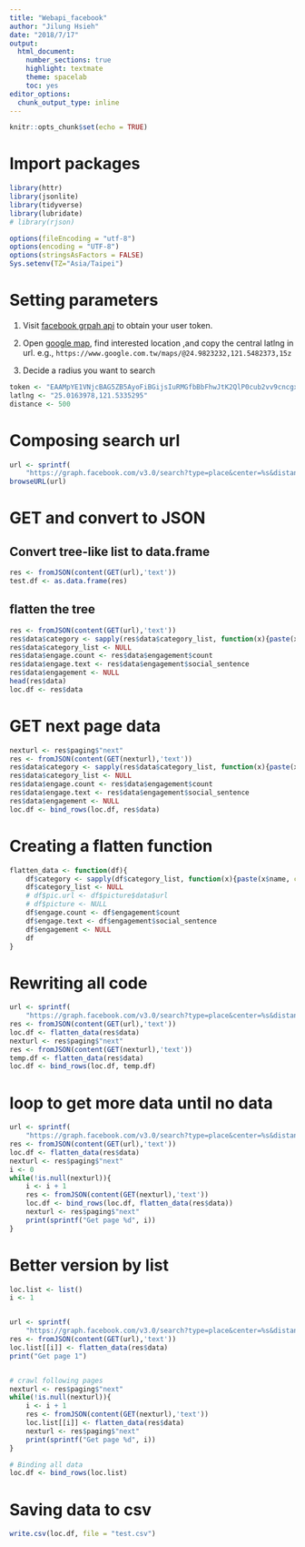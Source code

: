 ```yaml
---
title: "Webapi_facebook"
author: "Jilung Hsieh"
date: "2018/7/17"
output: 
  html_document: 
    number_sections: true
    highlight: textmate
    theme: spacelab
    toc: yes
editor_options: 
  chunk_output_type: inline
---
```


```r
knitr::opts_chunk$set(echo = TRUE)
```

# Import packages
```r
library(httr)
library(jsonlite)
library(tidyverse)
library(lubridate)
# library(rjson)

options(fileEncoding = "utf-8")
options(encoding = "UTF-8")
options(stringsAsFactors = FALSE)
Sys.setenv(TZ="Asia/Taipei")

```



# Setting parameters

1. Visit [facebook grpah api](https://developers.facebook.com/tools/explorer/) to obtain your user token.

2. Open [google map](https://www.google.com.tw/maps), find interested location ,and copy the central latlng in url. e.g., `https://www.google.com.tw/maps/@24.9823232,121.5482373,15z`

3. Decide a radius you want to search

```r
token <- "EAAMpYE1VNjcBAG5ZB5AyoFiBGijsIuRMGfbBbFhwJtK2QlP0cub2vv9cncgxy3w6fTdzLE2ZCd0TTOmKeUcrmPmPcUEN05KQ69ah3WmXT14hK6b6m5ZAQpYdplb7uYAVBnjZBhkaZBVPfbF5yg41BFbnwvX7Ys1ZCZB3pIZBH31IrZB5m5eOTwPT3Pawyj9HmS9YMVtbY22NT7AUQUBVYO5z0"
latlng <- "25.0163978,121.5335295"
distance <- 500
```


# Composing search url

```r
url <- sprintf(
    "https://graph.facebook.com/v3.0/search?type=place&center=%s&distance=%s&fields=name,checkins,category_list,rating_count,engagement,fan_count&access_token=%s", latlng, distance, token)
browseURL(url)
```


# GET and convert to JSON

## Convert tree-like list to data.frame
```r
res <- fromJSON(content(GET(url),'text'))
test.df <- as.data.frame(res)
```


## flatten the tree

```r
res <- fromJSON(content(GET(url),'text'))
res$data$category <- sapply(res$data$category_list, function(x){paste(x$name, collapse = ",")})
res$data$category_list <- NULL
res$data$engage.count <- res$data$engagement$count
res$data$engage.text <- res$data$engagement$social_sentence
res$data$engagement <- NULL
head(res$data)
loc.df <- res$data
```



# GET next page data

```r
nexturl <- res$paging$"next"
res <- fromJSON(content(GET(nexturl),'text'))
res$data$category <- sapply(res$data$category_list, function(x){paste(x$name, collapse = ",")})
res$data$category_list <- NULL
res$data$engage.count <- res$data$engagement$count
res$data$engage.text <- res$data$engagement$social_sentence
res$data$engagement <- NULL
loc.df <- bind_rows(loc.df, res$data)
```


# Creating a flatten function

```r
flatten_data <- function(df){
    df$category <- sapply(df$category_list, function(x){paste(x$name, collapse = ",")})
    df$category_list <- NULL
    # df$pic.url <- df$picture$data$url
    # df$picture <- NULL
    df$engage.count <- df$engagement$count
    df$engage.text <- df$engagement$social_sentence
    df$engagement <- NULL
    df
}

```



# Rewriting all code

```r
url <- sprintf(
    "https://graph.facebook.com/v3.0/search?type=place&center=%s&distance=%s&fields=name,checkins,category_list,rating_count,engagement,fan_count&access_token=%s", latlng, distance, token)
res <- fromJSON(content(GET(url),'text'))
loc.df <- flatten_data(res$data)
nexturl <- res$paging$"next"
res <- fromJSON(content(GET(nexturl),'text'))
temp.df <- flatten_data(res$data)
loc.df <- bind_rows(loc.df, temp.df)
```




# loop to get more data until no data

```r
url <- sprintf(
    "https://graph.facebook.com/v3.0/search?type=place&center=%s&distance=%s&fields=name,checkins,category_list,rating_count,engagement,fan_count&access_token=%s", latlng, distance, token)
res <- fromJSON(content(GET(url),'text'))
loc.df <- flatten_data(res$data)
nexturl <- res$paging$"next"
i <- 0
while(!is.null(nexturl)){
    i <- i + 1
    res <- fromJSON(content(GET(nexturl),'text'))
    loc.df <- bind_rows(loc.df, flatten_data(res$data))
    nexturl <- res$paging$"next"
    print(sprintf("Get page %d", i))
}

```


# Better version by list

```r
loc.list <- list()
i <- 1


url <- sprintf(
    "https://graph.facebook.com/v3.0/search?type=place&center=%s&distance=%s&fields=name,checkins,category_list,rating_count,engagement,fan_count&access_token=%s", latlng, distance, token)
res <- fromJSON(content(GET(url),'text'))
loc.list[[i]] <- flatten_data(res$data)
print("Get page 1")


# crawl following pages
nexturl <- res$paging$"next"
while(!is.null(nexturl)){
    i <- i + 1
    res <- fromJSON(content(GET(nexturl),'text'))
    loc.list[[i]] <- flatten_data(res$data)
    nexturl <- res$paging$"next"
    print(sprintf("Get page %d", i))
}

# Binding all data
loc.df <- bind_rows(loc.list)
```



# Saving data to csv
```r
write.csv(loc.df, file = "test.csv")
```




